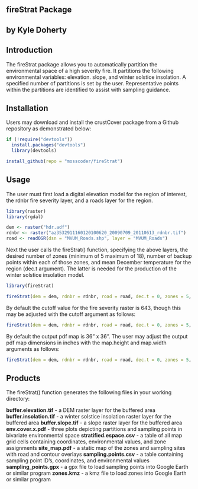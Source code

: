 ## fireStrat Package
## by Kyle Doherty

## Introduction

The fireStrat package allows you to automatically partition the environmental space of a high severity fire. It partitions the following environmental variables: elevation. slope, and winter solstice insolation. A specified number of partitions is set by the user. Representative points within the partitions are identified to assist with sampling guidance. 

## Installation
Users may download and install the crustCover package from a Github repository as demonstrated below:

```r
if (!require("devtools"))
  install.packages("devtools")
  library(devtools)

install_github(repo = "mosscoder/fireStrat")
```

## Usage

The user must first load a digital elevation model for the region of interest, the rdnbr fire severity layer, and a roads layer for the region.

```r
library(raster)
library(rgdal)

dem <- raster("hdr.adf")
rdnbr <- raster("az3532911160120100620_20090709_20110613_rdnbr.tif")
road <- readOGR(dsn = "MVUM_Roads.shp", layer = "MVUM_Roads")
```

Next the user calls the fireStrat() function, specifying the above layers, the desired number of zones (minimum of 5 maximum of 18), number of backup points within each of those zones, and mean December temperature for the region (dec.t argument). The latter is needed for the production of the winter solstice insolation model. 

```r
library(fireStrat)

fireStrat(dem = dem, rdnbr = rdnbr, road = road, dec.t = 0, zones = 5, backups = 2)
```

By default the cutoff value for the fire severity raster is 643, though this may be adjusted with the cutoff argument as follows:

```r
fireStrat(dem = dem, rdnbr = rdnbr, road = road, dec.t = 0, zones = 5, backups = 2, cutoff = 700)
```

By default the output pdf map is 36" x 36". The user may adjust the output pdf map dimensions in inches with the map.height and map.width arguments as follows:

```r
fireStrat(dem = dem, rdnbr = rdnbr, road = road, dec.t = 0, zones = 5, backups = 2, map.width = 20, map.height = 40)
```

## Products

The fireStrat() function generates the following files in your working directory:

**buffer.elevation.tif** - a DEM raster layer for the buffered area
**buffer.insolation.tif** - a winter solstice insolation raster layer for the buffered area
**buffer.slope.tif** - a slope raster layer for the buffered area
**env.cover.x.pdf** - three plots depicting partitions and sampling points in bivariate environmental space
**stratified.espace.csv** - a table of all map grid cells containing coordinates, environmental values, and zone assignments
**site_map.pdf** - a static map of the zones and sampling sites with road and contour overlays
**sampling.points.csv** - a table containing sampling point ID's, coordinates, and environmental values
**sampling_points.gpx** - a gpx file to load sampling points into Google Earth or similar program
**zones.kmz** - a kmz file to load zones into Google Earth or similar program




